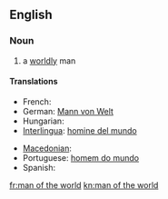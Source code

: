 ==English==

===Noun===
{{en-noun|sg=[[man]] [[of]] [[the]] [[world]]|pl=men of the world}}

# a [[worldly]] man

====Translations====
{{trans-top|a worldly man}}
* French: {{t+|fr|homme du monde}}
* German: [[Mann von Welt]] {{m}}
* Hungarian: {{t|hu|világfi}}
* [[Interlingua]]: [[homine del mundo]]
{{trans-mid}}
* [[Macedonian]]: {{t|mk|светски човек|m|tr=svétski čóvek}}
* Portuguese: [[homem do mundo]] {{m}}
* Spanish: {{t-|es|hombre del mundo|m}}
{{trans-bottom}}

[[fr:man of the world]]
[[kn:man of the world]]